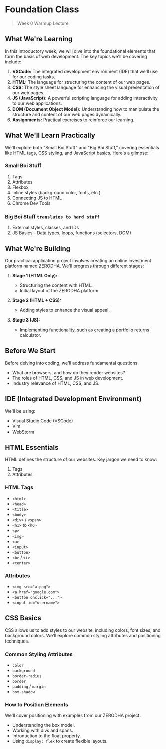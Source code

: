 # Foundation Class

> Week 0 Warmup Lecture

## What We're Learning

In this introductory week, we will dive into the foundational elements that form the basis of web development. The key topics we'll be covering include:

1. **VSCode:** The integrated development environment (IDE) that we'll use for our coding tasks.
2. **HTML:** The language for structuring the content of our web pages.
3. **CSS:** The style sheet language for enhancing the visual presentation of our web pages.
4. **JS (JavaScript):** A powerful scripting language for adding interactivity to our web applications.
5. **DOM (Document Object Model):** Understanding how to manipulate the structure and content of our web pages dynamically.
6. **Assignments:** Practical exercises to reinforce our learning.

## What We'll Learn Practically

We'll explore both "Small Boi Stuff" and "Big Boi Stuff," covering essentials like HTML tags, CSS styling, and JavaScript basics. Here's a glimpse:

### Small Boi Stuff

1. Tags
2. Attributes
3. Flexbox
4. Inline styles (background color, fonts, etc.)
5. Connecting JS to HTML
6. Chrome Dev Tools

### Big Boi Stuff `translates to hard stuff`

1. External styles, classes, and IDs
2. JS Basics - Data types, loops, functions (selectors, DOM)

## What We're Building

Our practical application project involves creating an online investment platform named ZERODHA. We'll progress through different stages:

1. **Stage 1 (HTML Only):**

   - Structuring the content with HTML.
   - Initial layout of the ZERODHA platform.

2. **Stage 2 (HTML + CSS):**

   - Adding styles to enhance the visual appeal.

3. **Stage 3 (JS):**
   - Implementing functionality, such as creating a portfolio returns calculator.

## Before We Start

Before delving into coding, we'll address fundamental questions:

- What are browsers, and how do they render websites?
- The roles of HTML, CSS, and JS in web development.
- Industry relevance of HTML, CSS, and JS.

## IDE (Integrated Development Environment)

We'll be using:

- Visual Studio Code (VSCode)
- Vim
- WebStorm

## HTML Essentials

HTML defines the structure of our websites. Key jargon we need to know:

1. Tags
2. Attributes

### HTML Tags

- `<html>`
- `<head>`
- `<title>`
- `<body>`
- `<div>` / `<span>`
- `<h1>` to `<h6>`
- `<p>`
- `<img>`
- `<a>`
- `<input>`
- `<button>`
- `<b>` / `<i>`
- `<center>`

### Attributes

- `<img src="a.png">`
- `<a href="google.com">`
- `<button onclick="...">`
- `<input id="username">`

## CSS Basics

CSS allows us to add styles to our website, including colors, font sizes, and background colors. We'll explore common styling attributes and positioning techniques.

### Common Styling Attributes

- `color`
- `background`
- `border-radius`
- `border`
- `padding` / `margin`
- `box-shadow`

### How to Position Elements

We'll cover positioning with examples from our ZERODHA project.

- Understanding the box model.
- Working with divs and spans.
- Introduction to the float property.
- Using `display: flex` to create flexible layouts.
